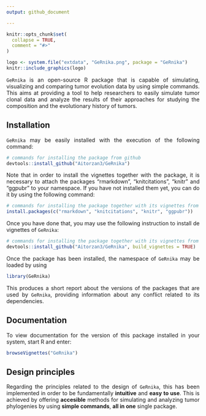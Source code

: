```yaml
---
output: github_document

---
```

<style>
body {
text-align: justify}
</style>

```r
knitr::opts_chunk$set(
  collapse = TRUE,
  comment = "#>"
)
```


```r

logo <- system.file("extdata", "GeRnika.png", package = "GeRnika")
knitr::include_graphics(logo)
```


`GeRnika` is an open-source R package that is capable of simulating, visualizing and comparing tumor evolution data by using simple commands. This aims at providing a tool to help researchers to easily simulate tumor clonal data and analyze the results of their approaches for studying the composition and the evolutionary history of tumors.

## Installation

`GeRnika` may be easily installed with the execution of the following command:

```r
# commands for installing the package from github
devtools::install_github("Aitorzan3/GeRnika")
```

Note that in order to install the vignettes together with the package, it is necessary to attach the packages "rmarkdown", "knitcitations", "knitr" and "ggpubr" to your namespace. If you have not installed them yet, you can do it by using the following command:


```r
# commands for installing the package together with its vignettes from github
install.packages(c("rmarkdown", "knitcitations", "knitr", "ggpubr"))
```


Once you have done that, you may use the following instruction to install de vignettes of `GeRnika`:

```r
# commands for installing the package together with its vignettes from github
devtools::install_github("Aitorzan3/GeRnika", build_vignettes = TRUE)
```

Once the package has been installed, the namespace of `GeRnika` may be loaded by using

```r
library(GeRnika)
```

This produces a short report about the versions of the packages that are used by `GeRnika`, providing information about any conflict related to its dependencies.

## Documentation

To view documentation for the version of this package installed in your system, start R and enter:

```r
browseVignettes("GeRnika")
```


## Design principles
Regarding the principles related to the design of `GeRnika`, this has been implemented in order to be fundamentally **intuitive** and **easy to use**. This is achieved by offering **accesible** methods for simulating and analyzing tumor phylogenies by using **simple commands**, **all in one** single package.



